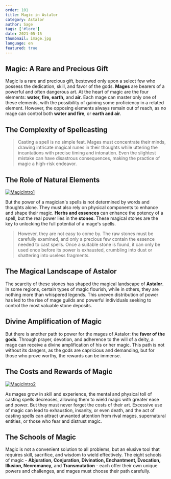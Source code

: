 ```yaml
---
order: 101
title: Magic in Astalor
category: Astalor
author: Sage
tags: ['#lore']
date: 2021-05-15
thumbnail: image.jpg
language: en
featured: true
---
```


## Magic: A Rare and Precious Gift

Magic is a rare and precious gift, bestowed only upon a select few who possess the dedication, skill, and favor of the gods. **Mages** are bearers of a powerful and often dangerous art. At the heart of magic are the four elements: **water, fire, earth,** and **air**. Each mage can master only one of these elements, with the possibility of gaining some proficiency in a related element. However, the opposing elements always remain out of reach, as no mage can control both **water and fire**, or **earth and air**.

## The Complexity of Spellcasting

> Casting a spell is no simple feat. Mages must concentrate their minds, drawing intricate magical runes in their thoughts while uttering the incantations with precise timing and intonation. Even the slightest mistake can have disastrous consequences, making the practice of magic a high-risk endeavor.

## The Role of Natural Elements

[![MagicIntro1](https://i.imgur.com/TYv7RFn.png)](https://i.imgur.com/TYv7RFn.png)

But the power of a magician's spells is not determined by words and thoughts alone. They must also rely on physical components to enhance and shape their magic. **Herbs and essences** can enhance the potency of a spell, but the real power lies in the **stones**. These magical stones are the key to unlocking the full potential of a mage's spells.

> However, they are not easy to come by. The raw stones must be carefully examined, and only a precious few contain the essence needed to cast spells. Once a suitable stone is found, it can only be used once before its power is exhausted, crumbling into dust or shattering into useless fragments.

## The Magical Landscape of Astalor

The scarcity of these stones has shaped the magical landscape of **Astalor**. In some regions, certain types of magic flourish, while in others, they are nothing more than whispered legends. This uneven distribution of power has led to the rise of mage guilds and powerful individuals seeking to control the most valuable stone deposits.

## Divine Amplification of Magic

But there is another path to power for the mages of Astalor: the **favor of the gods**. Through prayer, devotion, and adherence to the will of a deity, a mage can receive a divine amplification of his or her magic. This path is not without its dangers, as the gods are capricious and demanding, but for those who prove worthy, the rewards can be immense.

## The Costs and Rewards of Magic

[![MagicIntro2](https://i.imgur.com/VxUX1Ex.png)](https://i.imgur.com/VxUX1Ex.png)

As mages grow in skill and experience, the mental and physical toll of casting spells decreases, allowing them to wield magic with greater ease and power. But they must never forget the costs of their art. Excessive use of magic can lead to exhaustion, insanity, or even death, and the act of casting spells can attract unwanted attention from rival mages, supernatural entities, or those who fear and distrust magic.

## The Schools of Magic

Magic is not a convenient solution to all problems, but an elusive tool that requires skill, sacrifice, and wisdom to wield effectively. The eight schools of magic - **Abjuration, Conjuration, Divination, Enchantment, Evocation, Illusion, Necromancy,** and **Transmutation** - each offer their own unique powers and challenges, and mages must choose their path carefully.
